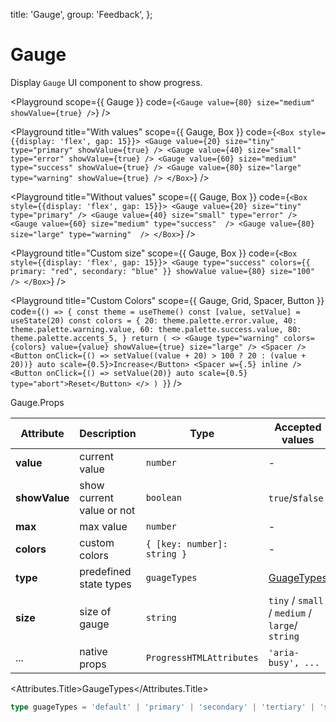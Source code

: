 
  title: 'Gauge',
  group: 'Feedback',
};

# Gauge

Display `Gauge` UI component to show progress.

<Playground
  scope={{ Gauge }}
  code={`
<Gauge value={80} size="medium" showValue={true} />
`}
/>

<Playground
  title="With values"
  scope={{ Gauge, Box }}
  code={`
<Box style={{display: 'flex', gap: 15}}>
  <Gauge value={20} size="tiny" type="primary" showValue={true} />
  <Gauge value={40} size="small" type="error" showValue={true} />
  <Gauge value={60} size="medium" type="success" showValue={true} />
  <Gauge value={80} size="large" type="warning" showValue={true} />
</Box>
`}
/>

<Playground
  title="Without values"
  scope={{ Gauge, Box }}
  code={`
<Box style={{display: 'flex', gap: 15}}>
  <Gauge value={20} size="tiny" type="primary" />
  <Gauge value={40} size="small" type="error" />
  <Gauge value={60} size="medium" type="success"  />
  <Gauge value={80} size="large" type="warning"  />
</Box>
`}
/>

<Playground
  title="Custom size"
  scope={{ Gauge, Box }}
  code={`
<Box style={{display: 'flex', gap: 15}}>
  <Gauge type="success" colors={{ primary: "red", secondary: "blue" }}
 showValue value={80} size="100" />
</Box>
`}
/>

<Playground
  title="Custom Colors"
  scope={{ Gauge, Grid, Spacer, Button }}
  code={`
() => {
  const theme = useTheme()
  const [value, setValue] = useState(20)
  const colors = {
    20: theme.palette.error.value,
    40: theme.palette.warning.value,
    60: theme.palette.success.value,
    80: theme.palette.accents_5,
  }
  return (
    <>
      <Gauge type="warning" colors={colors} value={value} showValue={true} size="large" />
      <Spacer />
      <Button onClick={() => setValue((value + 20) > 100 ? 20 : (value + 20))} auto scale={0.5}>Increase</Button>
      <Spacer w={.5} inline />
      <Button onClick={() => setValue(20)} auto scale={0.5} type="abort">Reset</Button>
    </>
  )
}
`}
/>

<Attributes edit="/pages/components/gauge.mdx">
<Attributes.Title>Gauge.Props</Attributes.Title>

| Attribute     | Description               | Type                        | Accepted values                                 | Default   |
| ------------- | ------------------------- | --------------------------- | ----------------------------------------------- | --------- |
| **value**     | current value             | `number`                    | -                                               | 0         |
| **showValue** | show current value or not | `boolean`                   | `true`/s`false`                                 | `false`   |
| **max**       | max value                 | `number`                    | -                                               | 100       |
| **colors**    | custom colors             | `{ [key: number]: string }` | -                                               | -         |
| **type**      | predefined state types    | `guageTypes`                | [GuageTypes](#guagetypes)                       | `default` |
| **size**      | size of gauge             | `string`                    | `tiny` / `small` / `medium` / `large`/ `string` | `medium`  |
| ...           | native props              | `ProgressHTMLAttributes`    | `'aria-busy', ...`                              | -         |

<Attributes.Title>GaugeTypes</Attributes.Title>

```ts
type guageTypes = 'default' | 'primary' | 'secondary' | 'tertiary' | 'success' | 'warning' | 'error';
```

</Attributes>
